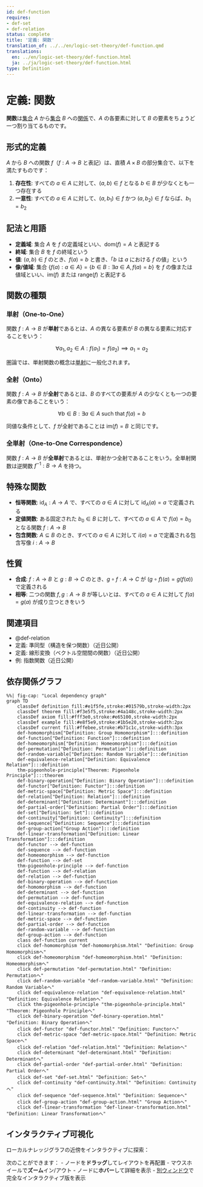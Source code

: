 ```yaml
---
id: def-function
requires:
- def-set
- def-relation
status: complete
title: '定義: 関数'
translation_of: ../../en/logic-set-theory/def-function.qmd
translations:
  en: ../en/logic-set-theory/def-function.html
  ja: ../ja/logic-set-theory/def-function.html
type: Definition
---
```


# 定義: 関数 {#def-function}

**関数**は[集合](def-set.qmd) $A$ から[集合](def-set.qmd) $B$ への[関係](def-relation.qmd)で、$A$ の各要素に対して $B$ の要素をちょうど一つ割り当てるものです。

## 形式的定義

$A$ から $B$ への関数 $f$（$f: A \to B$ と表記）は、直積 $A \times B$ の部分集合で、以下を満たすものです：

1. **存在性**: すべての $a \in A$ に対して、$(a, b) \in f$ となる $b \in B$ が少なくとも一つ存在する
2. **一意性**: すべての $a \in A$ に対して、$(a, b_1) \in f$ かつ $(a, b_2) \in f$ ならば、$b_1 = b_2$

## 記法と用語

- **定義域**: 集合 $A$ を $f$ の定義域といい、$\text{dom}(f) = A$ と表記する
- **終域**: 集合 $B$ を $f$ の終域という
- **値**: $(a, b) \in f$ のとき、$f(a) = b$ と書き、「$b$ は $a$ における $f$ の値」という
- **像/値域**: 集合 $\{f(a) : a \in A\} = \{b \in B : \exists a \in A, f(a) = b\}$ を $f$ の像または値域といい、$\text{im}(f)$ または $\text{range}(f)$ と表記する

## 関数の種類

### 単射（One-to-One）

関数 $f: A \to B$ が**単射**であるとは、$A$ の異なる要素が $B$ の異なる要素に対応することをいう：

$$\forall a_1, a_2 \in A: f(a_1) = f(a_2) \implies a_1 = a_2$$

圏論では、単射関数の概念は[単射](../category-theory/def-monomorphism.qmd)に一般化されます。

### 全射（Onto）

関数 $f: A \to B$ が**全射**であるとは、$B$ のすべての要素が $A$ の少なくとも一つの要素の像であることをいう：

$$\forall b \in B: \exists a \in A \text{ such that } f(a) = b$$

同値な条件として、$f$ が全射であることは $\text{im}(f) = B$ と同じです。

### 全単射（One-to-One Correspondence）

関数 $f: A \to B$ が**全単射**であるとは、単射かつ全射であることをいう。全単射関数は逆関数 $f^{-1}: B \to A$ を持つ。

## 特殊な関数

- **恒等関数**: $\text{id}_A: A \to A$ で、すべての $a \in A$ に対して $\text{id}_A(a) = a$ で定義される
- **定値関数**: ある固定された $b_0 \in B$ に対して、すべての $a \in A$ で $f(a) = b_0$ となる関数 $f: A \to B$
- **包含関数**: $A \subseteq B$ のとき、すべての $a \in A$ に対して $i(a) = a$ で定義される包含写像 $i: A \to B$

## 性質

- **合成**: $f: A \to B$ と $g: B \to C$ のとき、$g \circ f: A \to C$ が $(g \circ f)(a) = g(f(a))$ で定義される
- **相等**: 二つの関数 $f, g: A \to B$ が等しいとは、すべての $a \in A$ に対して $f(a) = g(a)$ が成り立つときをいう

## 関連項目

- @def-relation
- 定義: 準同型（構造を保つ関数）（近日公開）
- 定義: 線形変換（ベクトル空間間の関数）（近日公開）
- 例: 指数関数（近日公開）

## 依存関係グラフ

```mermaid
%%| fig-cap: "Local dependency graph"
graph TD
    classDef definition fill:#e1f5fe,stroke:#01579b,stroke-width:2px
    classDef theorem fill:#f3e5f5,stroke:#4a148c,stroke-width:2px
    classDef axiom fill:#fff3e0,stroke:#e65100,stroke-width:2px
    classDef example fill:#e8f5e9,stroke:#1b5e20,stroke-width:2px
    classDef current fill:#ffebee,stroke:#b71c1c,stroke-width:3px
    def-homomorphism["Definition: Group Homomorphism"]:::definition
    def-function["Definition: Function"]:::definition
    def-homeomorphism["Definition: Homeomorphism"]:::definition
    def-permutation["Definition: Permutation"]:::definition
    def-random-variable["Definition: Random Variable"]:::definition
    def-equivalence-relation["Definition: Equivalence Relation"]:::definition
    thm-pigeonhole-principle["Theorem: Pigeonhole Principle"]:::theorem
    def-binary-operation["Definition: Binary Operation"]:::definition
    def-functor["Definition: Functor"]:::definition
    def-metric-space["Definition: Metric Space"]:::definition
    def-relation["Definition: Relation"]:::definition
    def-determinant["Definition: Determinant"]:::definition
    def-partial-order["Definition: Partial Order"]:::definition
    def-set["Definition: Set"]:::definition
    def-continuity["Definition: Continuity"]:::definition
    def-sequence["Definition: Sequence"]:::definition
    def-group-action["Group Action"]:::definition
    def-linear-transformation["Definition: Linear Transformation"]:::definition
    def-functor --> def-function
    def-sequence --> def-function
    def-homeomorphism --> def-function
    def-function --> def-set
    thm-pigeonhole-principle --> def-function
    def-function --> def-relation
    def-relation --> def-function
    def-binary-operation --> def-function
    def-homomorphism --> def-function
    def-determinant --> def-function
    def-permutation --> def-function
    def-equivalence-relation --> def-function
    def-continuity --> def-function
    def-linear-transformation --> def-function
    def-metric-space --> def-function
    def-partial-order --> def-function
    def-random-variable --> def-function
    def-group-action --> def-function
    class def-function current
    click def-homomorphism "def-homomorphism.html" "Definition: Group Homomorphismへ"
    click def-homeomorphism "def-homeomorphism.html" "Definition: Homeomorphismへ"
    click def-permutation "def-permutation.html" "Definition: Permutationへ"
    click def-random-variable "def-random-variable.html" "Definition: Random Variableへ"
    click def-equivalence-relation "def-equivalence-relation.html" "Definition: Equivalence Relationへ"
    click thm-pigeonhole-principle "thm-pigeonhole-principle.html" "Theorem: Pigeonhole Principleへ"
    click def-binary-operation "def-binary-operation.html" "Definition: Binary Operationへ"
    click def-functor "def-functor.html" "Definition: Functorへ"
    click def-metric-space "def-metric-space.html" "Definition: Metric Spaceへ"
    click def-relation "def-relation.html" "Definition: Relationへ"
    click def-determinant "def-determinant.html" "Definition: Determinantへ"
    click def-partial-order "def-partial-order.html" "Definition: Partial Orderへ"
    click def-set "def-set.html" "Definition: Setへ"
    click def-continuity "def-continuity.html" "Definition: Continuityへ"
    click def-sequence "def-sequence.html" "Definition: Sequenceへ"
    click def-group-action "def-group-action.html" "Group Actionへ"
    click def-linear-transformation "def-linear-transformation.html" "Definition: Linear Transformationへ"
```

## インタラクティブ可視化

ローカルナレッジグラフの近傍をインタラクティブに探索：

::: {.graph-viz data-id="def-function" data-width="700" data-height="500"}
:::

次のことができます：
- ノードを**ドラッグ**してレイアウトを再配置
- マウスホイールで**ズーム**イン/アウト
- ノードに**ホバー**して詳細を表示
- [別ウィンドウ](../../output/interactive/def-function.html){target="_blank"}で完全なインタラクティブ版を表示
